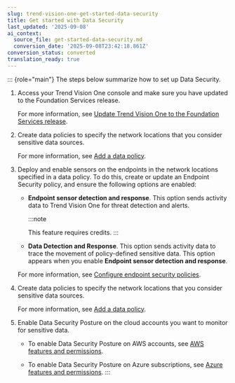 ```yaml
---
slug: trend-vision-one-get-started-data-security
title: Get started with Data Security
last_updated: '2025-09-08'
ai_context:
  source_file: get-started-data-security.md
  conversion_date: '2025-09-08T23:42:18.861Z'
conversion_status: converted
translation_ready: true
---
```


::: {role="main"}
The steps below summarize how to set up Data Security.

1.  Access your Trend Vision One console and make sure you have updated to the Foundation Services release.

    For more information, see [Update Trend Vision One to the Foundation Services release](update-foundation-services-release.mdx).

2.  Create data policies to specify the network locations that you consider sensitive data sources.

    For more information, see [Add a data policy](add-data-policy.mdx).

3.  Deploy and enable sensors on the endpoints in the network locations specified in a data policy. To do this, create or update an Endpoint Security policy, and ensure the following options are enabled:

    - **Endpoint sensor detection and response**. This option sends activity data to Trend Vision One for threat detection and alerts.

      :::note

      This feature requires credits.
      :::

    - **Data Detection and Response**. This option sends activity data to trace the movement of policy-defined sensitive data. This option appears when you enable **Endpoint sensor detection and response**.

    For more information, see [Configure endpoint security policies](configuring-endpoint-policies.mdx).

4.  Create data policies to specify the network locations that you consider sensitive data sources.

    For more information, see [Add a data policy](add-data-policy.mdx).

5.  Enable Data Security Posture on the cloud accounts you want to monitor for sensitive data.

    - To enable Data Security Posture on AWS accounts, see [AWS features and permissions](aws-features-permissions.mdx).

    - To enable Data Security Posture on Azure subscriptions, see [Azure features and permissions](azure-features-permissions.mdx).
:::
